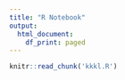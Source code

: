 ---
title: "R Notebook"
output:
  html_document:
    df_print: paged
---

```{r cache=FALSE}
knitr::read_chunk('kkkl.R')
```



```{r Google Trends Query}

```

```{r Get Interest Over Time}

```

```{r Save Data}

```

```{r Download Data}

```

```{r Import Data 2010}

```

```{r Extract Relevant Data 2010}

```

```{r Import Data 2011}

```

```{r Extract Relevant Data 2011}

```

```{r Import Data 2012}

```

```{r Extract Relevant Data 2012}

```

```{r Import Data 2013}

```

```{r Extract Relevant Data 2013}

```

```{r Import Data 2014}

```

```{r Extract Relevant Data 2014}

```

```{r Import Data 2015}

```

```{r Extract Relevant Data 2015}

```

```{r Import Data 2016}

```

```{r Extract Relevant Data 2016}

```

```{r Total Data}

```

```{r Keep Years And Hits}

```

```{r Convert Hits To Numeric}

```

```{r Aggregate Function}

```

```{r Convert Suicides To Numeric}

```

```{r Analysis}

```

```{r Plot}

```

